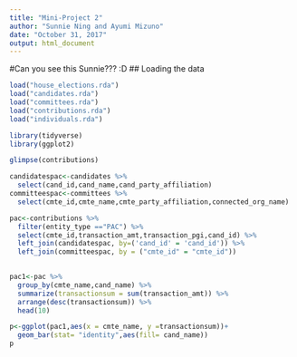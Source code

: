 ```yaml
---
title: "Mini-Project 2"
author: "Sunnie Ning and Ayumi Mizuno"
date: "October 31, 2017"
output: html_document
---
```


#Can you see this Sunnie??? :D
## Loading the data


```r
load("house_elections.rda")
load("candidates.rda")
load("committees.rda")
load("contributions.rda")
load("individuals.rda")
```
```r
library(tidyverse)
library(ggplot2)
```
```r
glimpse(contributions)
```
```r
candidatespac<-candidates %>% 
  select(cand_id,cand_name,cand_party_affiliation)
committeespac<-committees %>% 
  select(cmte_id,cmte_name,cmte_party_affiliation,connected_org_name)
```
```r
pac<-contributions %>% 
  filter(entity_type =="PAC") %>% 
  select(cmte_id,transaction_amt,transaction_pgi,cand_id) %>% 
  left_join(candidatespac, by=('cand_id' = 'cand_id')) %>% 
  left_join(committeespac, by = ("cmte_id" = "cmte_id"))
  
```


```r
pac1<-pac %>% 
  group_by(cmte_name,cand_name) %>% 
  summarize(transactionsum = sum(transaction_amt)) %>% 
  arrange(desc(transactionsum)) %>% 
  head(10)
```
```r
p<-ggplot(pac1,aes(x = cmte_name, y =transactionsum))+
  geom_bar(stat= "identity",aes(fill= cand_name))
p
```


